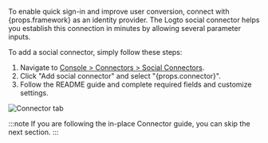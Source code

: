 To enable quick sign-in and improve user conversion, connect with {props.framework} as an identity provider.
The Logto social connector helps you establish this connection in minutes by allowing several parameter inputs.

To add a social connector, simply follow these steps:

1. Navigate to [Console > Connectors > Social Connectors](https://cloud.logto.io/to/connectors/social).
2. Click "Add social connector" and select "{props.connector}".
3. Follow the README guide and complete required fields and customize settings.

![Connector tab](../assets/connector-tab-social.png)

:::note
If you are following the in-place Connector guide, you can skip the next section.
:::
